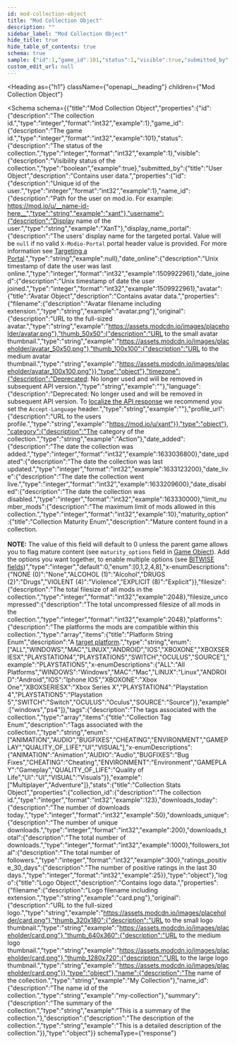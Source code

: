 ```yaml
---
id: mod-collection-object
title: "Mod Collection Object"
description: ""
sidebar_label: "Mod Collection Object"
hide_title: true
hide_table_of_contents: true
schema: true
sample: {"id":1,"game_id":101,"status":1,"visible":true,"submitted_by":{"id":1,"name_id":"xant","username":"XanT","display_name_portal":null,"date_online":1509922961,"date_joined":1509922961,"avatar":{"filename":"avatar.png","original":"https://assets.modcdn.io/images/placeholder/avatar.png","thumb_50x50":"https://assets.modcdn.io/images/placeholder/avatar_50x50.png","thumb_100x100":"https://assets.modcdn.io/images/placeholder/avatar_100x100.png"},"timezone":"","language":"","profile_url":"https://mod.io/u/xant"},"category":"Action","date_added":1633036800,"date_updated":1633123200,"date_live":1633209600,"date_disabled":163330000,"limit_number_mods":10,"maturity_option":0,"filesize":2048,"filesize_uncompressed":2048,"platforms":["windows","ps4"],"tags":["Multiplayer","Adventure"],"stats":{"collection_id":123,"downloads_today":50,"downloads_unique":200,"downloads_total":1000,"followers_total":300,"ratings_positive_30_days":25},"logo":{"filename":"card.png","original":"https://assets.modcdn.io/images/placeholder/card.png","thumb_320x180":"https://assets.modcdn.io/images/placeholder/card.png","thumb_640x360":"https://assets.modcdn.io/images/placeholder/card.png","thumb_1280x720":"https://assets.modcdn.io/images/placeholder/card.png"},"name":"My Collection","name_id":"my-collection","summary":"This is a summary of the collection.","description":"This is a detailed description of the collection."}
custom_edit_url: null
---
```



<Heading
  as={"h1"}
  className={"openapi__heading"}
  children={"Mod Collection Object"}
>
</Heading>





<Schema
  schema={{"title":"Mod Collection Object","properties":{"id":{"description":"The collection id.","type":"integer","format":"int32","example":1},"game_id":{"description":"The game id.","type":"integer","format":"int32","example":101},"status":{"description":"The status of the collection.","type":"integer","format":"int32","example":1},"visible":{"description":"Visibility status of the collection.","type":"boolean","example":true},"submitted_by":{"title":"User Object","description":"Contains user data.","properties":{"id":{"description":"Unique id of the user.","type":"integer","format":"int32","example":1},"name_id":{"description":"Path for the user on mod.io. For example: https://mod.io/u/__name-id-here__","type":"string","example":"xant"},"username":{"description":"Display name of the user.","type":"string","example":"XanT"},"display_name_portal":{"description":"The users' display name for the targeted portal. Value will be `null` if no valid `X-Modio-Portal` portal header value is provided. For more information see [Targeting a Portal](/restapi/docs/targeting-a-portal).","type":"string","example":null},"date_online":{"description":"Unix timestamp of date the user was last online.","type":"integer","format":"int32","example":1509922961},"date_joined":{"description":"Unix timestamp of date the user joined.","type":"integer","format":"int32","example":1509922961},"avatar":{"title":"Avatar Object","description":"Contains avatar data.","properties":{"filename":{"description":"Avatar filename including extension.","type":"string","example":"avatar.png"},"original":{"description":"URL to the full-sized avatar.","type":"string","example":"https://assets.modcdn.io/images/placeholder/avatar.png"},"thumb_50x50":{"description":"URL to the small avatar thumbnail.","type":"string","example":"https://assets.modcdn.io/images/placeholder/avatar_50x50.png"},"thumb_100x100":{"description":"URL to the medium avatar thumbnail.","type":"string","example":"https://assets.modcdn.io/images/placeholder/avatar_100x100.png"}},"type":"object"},"timezone":{"description":"Deprecated: No longer used and will be removed in subsequent API version.","type":"string","example":""},"language":{"description":"Deprecated: No longer used and will be removed in subsequent API version. To [localize the API response](/restapi/docs/localization) we recommend you set the `Accept-Language` header.","type":"string","example":""},"profile_url":{"description":"URL to the users profile.","type":"string","example":"https://mod.io/u/xant"}},"type":"object"},"category":{"description":"The category of the collection.","type":"string","example":"Action"},"date_added":{"description":"The date the collection was added.","type":"integer","format":"int32","example":1633036800},"date_updated":{"description":"The date the collection was last updated.","type":"integer","format":"int32","example":1633123200},"date_live":{"description":"The date the collection went live.","type":"integer","format":"int32","example":1633209600},"date_disabled":{"description":"The date the collection was disabled.","type":"integer","format":"int32","example":163330000},"limit_number_mods":{"description":"The maximum limit of mods allowed in this collection.","type":"integer","format":"int32","example":10},"maturity_option":{"title":"Collection Maturity Enum","description":"Mature content found in a collection.<br /><br />__NOTE:__ The value of this field will default to 0 unless the parent game allows you to flag mature content (see `maturity_options` field in [Game Object](/restapi/docs/schemas/game-object)). Add the options you want together, to enable multiple options (see [BITWISE fields](/restapi/docs/bitwise-and-bitwise-and))","type":"integer","default":0,"enum":[0,1,2,4,8],"x-enumDescriptions":{"NONE (0)":"None","ALCOHOL (1)":"Alcohol","DRUGS (2)":"Drugs","VIOLENT (4)":"Violence","EXPLICIT (8)":"Explicit"}},"filesize":{"description":"The total filesize of all mods in the collection.","type":"integer","format":"int32","example":2048},"filesize_uncompressed":{"description":"The total uncompressed filesize of all mods in the collection.","type":"integer","format":"int32","example":2048},"platforms":{"description":"The platforms the mods are compatible within this collection.","type":"array","items":{"title":"Platform String Enum","description":"A [target platform](/restapi/docs/targeting-a-platform).","type":"string","enum":["ALL","WINDOWS","MAC","LINUX","ANDROID","IOS","XBOXONE","XBOXSERIESX","PLAYSTATION4","PLAYSTATION5","SWITCH","OCULUS","SOURCE"],"example":"PLAYSTATION5","x-enumDescriptions":{"ALL":"All Platforms","WINDOWS":"Windows","MAC":"Mac","LINUX":"Linux","ANDROID":"Android","IOS":"Iphone IOS","XBOXONE":"Xbox One","XBOXSERIESX":"Xbox Series X","PLAYSTATION4":"Playstation 4","PLAYSTATION5":"Playstation 5","SWITCH":"Switch","OCULUS":"Oculus","SOURCE":"Source"}},"example":["windows","ps4"]},"tags":{"description":"The tags associated with the collection.","type":"array","items":{"title":"Collection Tag Enum","description":"Tags associated with the collection.","type":"string","enum":["ANIMATION","AUDIO","BUGFIXES","CHEATING","ENVIRONMENT","GAMEPLAY","QUALITY_OF_LIFE","UI","VISUAL"],"x-enumDescriptions":{"ANIMATION":"Animation","AUDIO":"Audio","BUGFIXES":"Bug Fixes","CHEATING":"Cheating","ENVIRONMENT":"Environment","GAMEPLAY":"Gameplay","QUALITY_OF_LIFE":"Quality of Life","UI":"UI","VISUAL":"Visuals"}},"example":["Multiplayer","Adventure"]},"stats":{"title":"Collection Stats Object","properties":{"collection_id":{"description":"The collection id.","type":"integer","format":"int32","example":123},"downloads_today":{"description":"The number of downloads today.","type":"integer","format":"int32","example":50},"downloads_unique":{"description":"The number of unique downloads.","type":"integer","format":"int32","example":200},"downloads_total":{"description":"The total number of downloads.","type":"integer","format":"int32","example":1000},"followers_total":{"description":"The total number of followers.","type":"integer","format":"int32","example":300},"ratings_positive_30_days":{"description":"The number of positive ratings in the last 30 days.","type":"integer","format":"int32","example":25}},"type":"object"},"logo":{"title":"Logo Object","description":"Contains logo data.","properties":{"filename":{"description":"Logo filename including extension.","type":"string","example":"card.png"},"original":{"description":"URL to the full-sized logo.","type":"string","example":"https://assets.modcdn.io/images/placeholder/card.png"},"thumb_320x180":{"description":"URL to the small logo thumbnail.","type":"string","example":"https://assets.modcdn.io/images/placeholder/card.png"},"thumb_640x360":{"description":"URL to the medium logo thumbnail.","type":"string","example":"https://assets.modcdn.io/images/placeholder/card.png"},"thumb_1280x720":{"description":"URL to the large logo thumbnail.","type":"string","example":"https://assets.modcdn.io/images/placeholder/card.png"}},"type":"object"},"name":{"description":"The name of the collection.","type":"string","example":"My Collection"},"name_id":{"description":"The name id of the collection.","type":"string","example":"my-collection"},"summary":{"description":"The summary of the collection.","type":"string","example":"This is a summary of the collection."},"description":{"description":"The description of the collection.","type":"string","example":"This is a detailed description of the collection."}},"type":"object"}}
  schemaType={"response"}
>
  
</Schema>
            